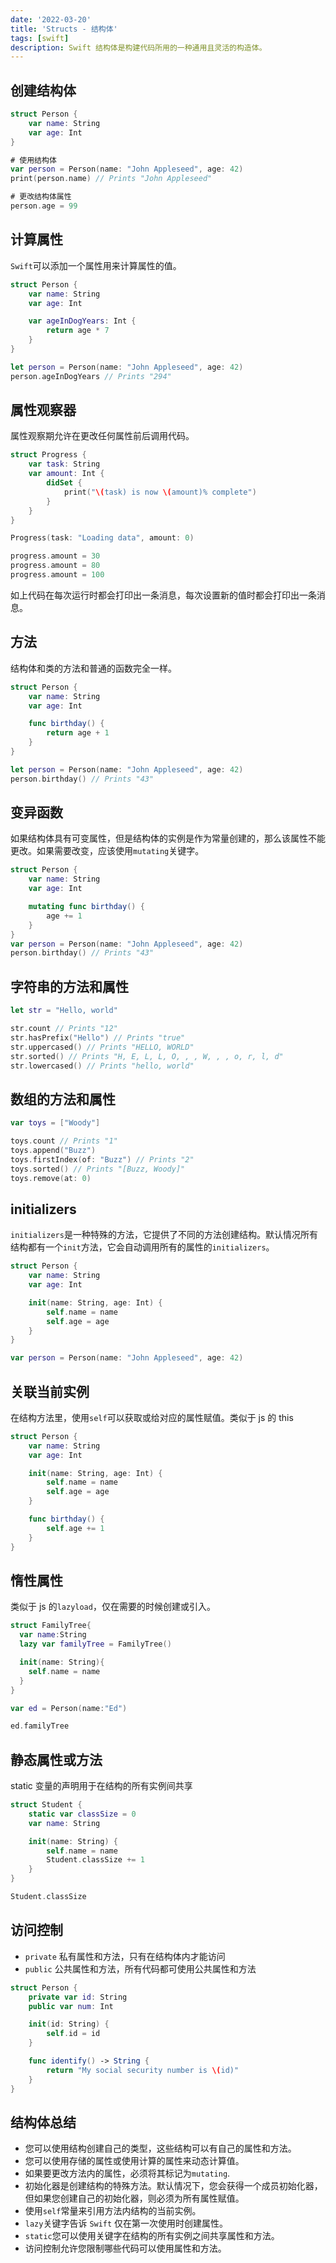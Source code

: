 ```yaml
---
date: '2022-03-20'
title: 'Structs - 结构体'
tags: [swift]
description: Swift 结构体是构建代码所用的一种通用且灵活的构造体。
---
```


## 创建结构体

```swift
struct Person {
    var name: String
    var age: Int
}

# 使用结构体
var person = Person(name: "John Appleseed", age: 42)
print(person.name) // Prints "John Appleseed"

# 更改结构体属性
person.age = 99
```

## 计算属性

`Swift`可以添加一个属性用来计算属性的值。

```swift
struct Person {
    var name: String
    var age: Int

    var ageInDogYears: Int {
        return age * 7
    }
}

let person = Person(name: "John Appleseed", age: 42)
person.ageInDogYears // Prints "294"
```

## 属性观察器

属性观察期允许在更改任何属性前后调用代码。

```swift
struct Progress {
    var task: String
    var amount: Int {
        didSet {
            print("\(task) is now \(amount)% complete")
        }
    }
}

Progress(task: "Loading data", amount: 0)

progress.amount = 30
progress.amount = 80
progress.amount = 100
```

如上代码在每次运行时都会打印出一条消息，每次设置新的值时都会打印出一条消息。

## 方法

结构体和类的方法和普通的函数完全一样。

```swift
struct Person {
    var name: String
    var age: Int

    func birthday() {
        return age + 1
    }
}

let person = Person(name: "John Appleseed", age: 42)
person.birthday() // Prints "43"
```

## 变异函数

如果结构体具有可变属性，但是结构体的实例是作为常量创建的，那么该属性不能更改。如果需要改变，应该使用`mutating`关键字。

```swift
struct Person {
    var name: String
    var age: Int

    mutating func birthday() {
        age += 1
    }
}
var person = Person(name: "John Appleseed", age: 42)
person.birthday() // Prints "43"
```

## 字符串的方法和属性

```swift
let str = "Hello, world"

str.count // Prints "12"
str.hasPrefix("Hello") // Prints "true"
str.uppercased() // Prints "HELLO, WORLD"
str.sorted() // Prints "H, E, L, L, O, , , W, , , o, r, l, d"
str.lowercased() // Prints "hello, world"
```

## 数组的方法和属性

```swift
var toys = ["Woody"]

toys.count // Prints "1"
toys.append("Buzz")
toys.firstIndex(of: "Buzz") // Prints "2"
toys.sorted() // Prints "[Buzz, Woody]"
toys.remove(at: 0)
```

## initializers

`initializers`是一种特殊的方法，它提供了不同的方法创建结构。默认情况所有结构都有一个`init`方法，它会自动调用所有的属性的`initializers`。

```swift
struct Person {
    var name: String
    var age: Int

    init(name: String, age: Int) {
        self.name = name
        self.age = age
    }
}

var person = Person(name: "John Appleseed", age: 42)
```

## 关联当前实例

在结构方法里，使用`self`可以获取或给对应的属性赋值。类似于 js 的 this

```swift
struct Person {
    var name: String
    var age: Int

    init(name: String, age: Int) {
        self.name = name
        self.age = age
    }

    func birthday() {
        self.age += 1
    }
}
```

## 惰性属性

类似于 js 的`lazyload`，仅在需要的时候创建或引入。

```swift
struct FamilyTree{
  var name:String
  lazy var familyTree = FamilyTree()

  init(name: String){
    self.name = name
  }
}

var ed = Person(name:"Ed")

ed.familyTree
```

## 静态属性或方法

static 变量的声明用于在结构的所有实例间共享

```swift
struct Student {
    static var classSize = 0
    var name: String

    init(name: String) {
        self.name = name
        Student.classSize += 1
    }
}

Student.classSize
```

## 访问控制

- `private` 私有属性和方法，只有在结构体内才能访问
- `public` 公共属性和方法，所有代码都可使用公共属性和方法

```swift
struct Person {
    private var id: String
    public var num: Int

    init(id: String) {
        self.id = id
    }

    func identify() -> String {
        return "My social security number is \(id)"
    }
}
```

## 结构体总结

- 您可以使用结构创建自己的类型，这些结构可以有自己的属性和方法。
- 您可以使用存储的属性或使用计算的属性来动态计算值。
- 如果要更改方法内的属性，必须将其标记为`mutating`.
- 初始化器是创建结构的特殊方法。默认情况下，您会获得一个成员初始化器，但如果您创建自己的初始化器，则必须为所有属性赋值。
- 使用`self`常量来引用方法内结构的当前实例。
- `lazy`关键字告诉 `Swift` 仅在第一次使用时创建属性。
- `static`您可以使用关键字在结构的所有实例之间共享属性和方法。
- 访问控制允许您限制哪些代码可以使用属性和方法。
